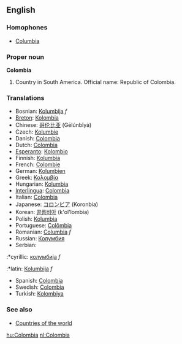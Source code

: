 ==English==

===Homophones===
*[[Columbia]]

===Proper noun===
'''Colombia'''
# Country in South America. Official name: Republic of Colombia.

===Translations===
*Bosnian: [[Kolumbija]] ''f''
*[[Breton]]: [[Kolombia]]
*Chinese: [[哥伦比亚]] (Gēlúnbǐyà)
*Czech: [[Kolumbie]]
*Danish: [[Colombia]]
*Dutch: [[Colombia]]
*[[Esperanto]]: [[Kolombio]]
*Finnish: [[Kolumbia]]
*French: [[Colombie]]
*German: [[Kolumbien]]
*Greek: [[Κολομβία]]
*Hungarian: [[Kolumbia]]
*[[Interlingua]]: [[Colombia]]
*Italian: [[Colombia]]
*Japanese: [[コロンビア]] (Koronbia)
*Korean: [[콜롬비아]] (k'ol'lombia)
*Polish: [[Kolumbia]]
*Portuguese: [[Colômbia]]
*Romanian: [[Columbia]] ''f''
*Russian: [[Колумбия]]
*Serbian:
:*cyrillic: [[колумбија]] ''f''
:*latin: [[Kolumbija]] ''f''
*Spanish: [[Colombia]]
*Swedish: [[Colombia]]
*Turkish: [[Kolombiya]]

===See also===
* [[Countries of the world]]

[[hu:Colombia]]
[[nl:Colombia]]